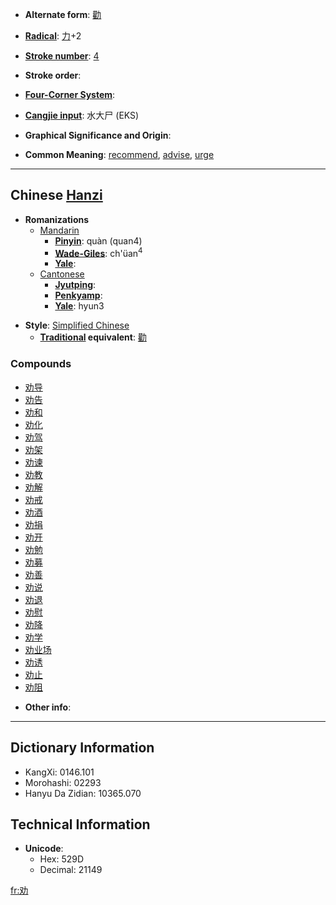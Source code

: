 * '''Alternate form''': [[勸]]

* '''[[Wiktionary:Chinese radical index| Radical]]''': [[Wiktionary:Chinese radical index 力|力]]+2

* '''[[Wiktionary:Chinese total strokes index|Stroke number]]''': [[Wiktionary:Chinese total strokes index 4|4]]

* '''Stroke order''': 

* '''[[Wiktionary:Chinese four corner index|Four-Corner System]]''': 

* '''[[Wiktionary:Chinese Cangjie index|Cangjie input]]''': 水大尸 (EKS)

* '''Graphical Significance and Origin''': 

* '''Common Meaning''': [[recommend]], [[advise]], [[urge]]

----

== Chinese [[Hanzi]] ==

* '''Romanizations'''
** [[Mandarin]]
*** '''[[Pinyin]]''': quàn (quan4)
*** '''[[Wade-Giles]]''': ch'üan<sup>4</sup>
*** '''[[Yale]]''': 
**[[Cantonese]]
***'''[[Jyutping]]''':
***'''[[Penkyamp]]''': 
***'''[[Yale]]''': hyun3

* '''Style''': [[Simplified Chinese]] 
** '''[[Traditional Chinese|Traditional]] equivalent''': [[勸]]

===Compounds===
*[[劝导]]
*[[劝告]]
*[[劝和]]
*[[劝化]]
*[[劝驾]]
*[[劝架]]
*[[劝谏]]
*[[劝教]]
*[[劝解]]
*[[劝戒]]
*[[劝酒]]
*[[劝捐]]
*[[劝开]]
*[[劝勉]]
*[[劝募]]
*[[劝善]]
*[[劝说]]
*[[劝退]]
*[[劝慰]]
*[[劝降]]
*[[劝学]]
*[[劝业场]]
*[[劝诱]]
*[[劝止]]
*[[劝阻]]

* '''Other info''': 

----

== Dictionary Information ==

* KangXi: 0146.101
* Morohashi: 02293
* Hanyu Da Zidian: 10365.070

== Technical Information ==

* '''Unicode''':
** Hex: 529D
** Decimal: 21149

[[fr:劝]]
